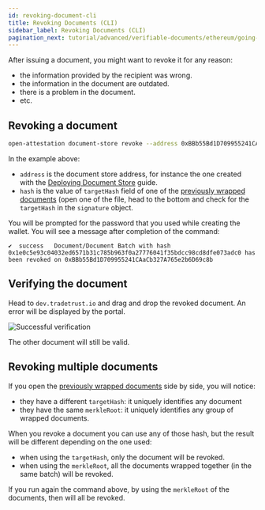 ```yaml
---
id: revoking-document-cli
title: Revoking Documents (CLI)
sidebar_label: Revoking Documents (CLI)
pagination_next: tutorial/advanced/verifiable-documents/ethereum/going-further
---
```



<Flow />

After issuing a document, you might want to revoke it for any reason:

- the information provided by the recipient was wrong.
- the information in the document are outdated.
- there is a problem in the document.
- etc.

## Revoking a document

```bash
open-attestation document-store revoke --address 0xBBb55Bd1D709955241CAaCb327A765e2b6D69c8b --hash 0x1e0c5e93c04032ed6571b31c785b963f0a27776041f35bdcc98cd8dfe073adc0  --network sepolia --encrypted-wallet-path wallet.json
```

In the example above:

- `address` is the document store address, for instance the one created with the [Deploying Document Store](/docs/tutorial/verifiable-documents/ethereum/document-store) guide.
- `hash` is the value of `targetHash` field of one of the [previously wrapped documents](/docs/tutorial/verifiable-documents/ethereum/wrapping-document) (open one of the file, head to the bottom and check for the `targetHash` in the `signature` object.

You will be prompted for the password that you used while creating the wallet. You will see a message after completion of the command:

```text
✔  success   Document/Document Batch with hash 0x1e0c5e93c04032ed6571b31c785b963f0a27776041f35bdcc98cd8dfe073adc0 has been revoked on 0xBBb55Bd1D709955241CAaCb327A765e2b6D69c8b
```

## Verifying the document

Head to `dev.tradetrust.io` and drag and drop the revoked document. An error will be displayed by the portal.

![Successful verification](/docs/tutorial/verifiable-documents/ethereum/revoking-document/verifying.png)

The other document will still be valid.

## Revoking multiple documents

If you open the [previously wrapped documents](/docs/tutorial/verifiable-documents/ethereum/wrapping-document) side by side, you will notice:

- they have a different `targetHash`: it uniquely identifies any document
- they have the same `merkleRoot`: it uniquely identifies any group of wrapped documents.

When you revoke a document you can use any of those hash, but the result will be different depending on the one used:

- when using the `targetHash`, only the document will be revoked.
- when using the `merkleRoot`, all the documents wrapped together (in the same batch) will be revoked.

If you run again the command above, by using the `merkleRoot` of the documents, then will all be revoked.
